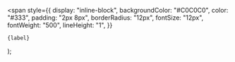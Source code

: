   <span
    style={{
      display: "inline-block",
      backgroundColor: "#C0C0C0",
      color: "#333",
      padding: "2px 8px",
      borderRadius: "12px",
      fontSize: "12px",
      fontWeight: "500",
      lineHeight: "1",
    }}
  >
    {label}
  </span>
);
